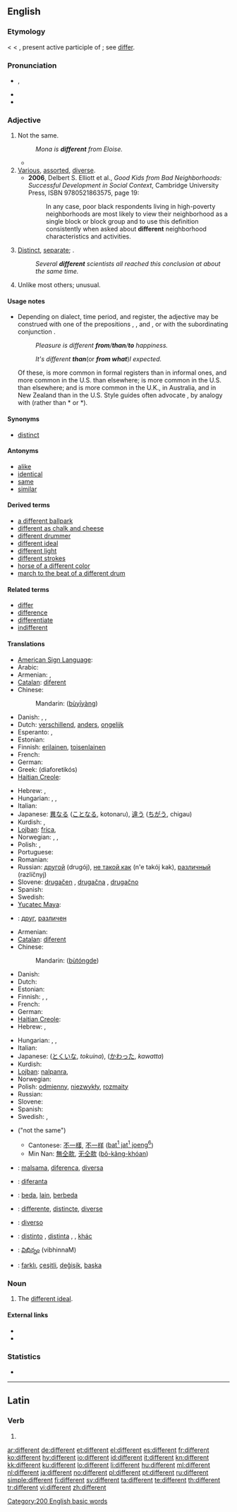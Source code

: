 {{wikipedia}}
{{also|différent|diffèrent}}
==English==

===Etymology===
< {{etyl|enm}} < {{etyl|la}} {{term|differens|differēns||lang=la}}, present active participle of {{term|differo|differō|I differ|lang=la}}; see [[differ]].

===Pronunciation===
* {{IPA|/ˈdɪf.ə(ɹ).ənt/|/ˈdɪf.ɹənt/}}, {{SAMPA|/"dIf.@(r).@nt/|/"dIf.r@nt/}}
* {{audio|en-us-different.ogg|Audio (US)}}
* {{hyphenation|dif|fer|ent}}

===Adjective===
{{en-adj}}

# Not the same.
#: ''Mona is '''different''' from Eloise.''
#* {{quote-book|passage=At Elizabeth-Jane mentioning how greatly Lucetta had been jeopardized, he exhibited an agitation '''different''' in kind no less than in intensity from any she had seen in him before.|title=[[S:The Mayor of Casterbridge/Chapter 29|The Mayor of Casterbridge]]|author=Thomas Hardy|year=1886}}
# [[various|Various]], [[assorted]], [[diverse]].
#* '''2006''', Delbert S. Elliott et al., ''Good Kids from Bad Neighborhoods: Successful Development in Social Context'',<sup >[http://books.google.com/books?id=Ltx9_9NU4v0C ]</sup> Cambridge University Press, ISBN 9780521863575, page 19:
#*: In any case, poor black respondents living in high-poverty neighborhoods are most likely to view their neighborhood as a single block or block group and to use this definition consistently when asked about '''different''' neighborhood characteristics and activities.
# [[distinct|Distinct]], [[separate]]; {{non-gloss definition|used for emphasis after numbers and other determiners of quantity}}.
#: ''Several '''different''' scientists all reached this conclusion at about the same time.''
# Unlike most others; unusual.

====Usage notes====
* {{sense|not the same}} Depending on dialect, time period, and register, the adjective {{term||different|not the same}} may be construed with one of the prepositions {{term|from}}, {{term|to}}, and {{term|than}}, or with the subordinating conjunction {{term|than}}. <dl><dd>''Pleasure is different '''from'''/'''than'''/'''to''' happiness.''</dd><dd>''It's different '''than''' ''(or '''''from what''''')'' I expected.''</dd></dl> Of these, {{term||from}} is more common in formal registers than in informal ones, and more common in the U.S. than elsewhere; {{term||than}} is more common in the U.S. than elsewhere; and {{term||to}} is more common in the U.K., in Australia, and in New Zealand than in the U.S. Style guides often advocate {{term||from}}, by analogy with {{term|differ|differ from}} (rather than *{{term||differ than}} or *{{term||differ to}}).

====Synonyms====
* [[distinct]]

====Antonyms====
* [[alike]]
* [[identical]]
* [[same]]
* [[similar]]

====Derived terms====
* [[a different ballpark]]
* [[different as chalk and cheese]]
* [[different drummer]]
* [[different ideal]]
* [[different light]]
* [[different strokes]]
* [[horse of a different color]]
* [[march to the beat of a different drum]]

====Related terms====
* [[differ]]
* [[difference]]
* [[differentiate]]
* [[indifferent]]

====Translations====
{{trans-top|not the same}}
* [[American Sign Language]]: {{tø|ase|1@BackFinger-FingerAcross-1@CenterChesthigh-FingerAcross 1@SideChesthigh-1@SideChesthigh}}
* Arabic: {{t-|ar|مختلف|tr=mukhtalif}}
* Armenian: {{t-|hy|տարբեր|tr=tarber}}, {{t-|hy|ուրիշ|tr=uriš}}
* [[Catalan]]: [[diferent]]
* Chinese:
*: Mandarin: {{zh-ts|[[不]][[一樣]]|[[不]][[一样]]}} ([[bù]][[yī]][[yàng]])
* Danish: {{t|da|forskellig}}, {{t|da|anderledes}}, {{t|da|ulig}}
* Dutch: [[verschillend]], [[anders]], [[ongelijk]]
* Esperanto: {{t-|eo|nesama|xs=Esperanto}}, {{t-|eo|malsama|xs=Esperanto}}
* Estonian: {{t|et|erinev}}
* Finnish: [[erilainen]], [[toisenlainen]]
* French: {{t+|fr|différent}}
* German: {{t+|de|verschieden}}
* Greek: {{t+|el|διαφορετικός|m}} (diaforetikós)
* [[Haitian Creole]]: {{tø|ht|diferan}}
{{trans-mid}}
* Hebrew: {{t+|he|שונה|m|tr=shoné}}, {{t+|he|שונה|f|tr=shoná}}
* Hungarian: {{t+|hu|eltérő}},  {{t+|hu|különböző}},  {{t+|hu|más}}
* Italian: {{t+|it|differente}}
* Japanese: [[異なる]] ([[ことなる]], kotonaru), [[違う]] ([[ちがう]], chigau)
* Kurdish: {{ku-Arab|[[جیا]]}}, {{ku-Arab|[[جیاواز]]}}
* [[Lojban]]: [[frica]], {{t-|jbo|drata|xs=Lojban}}
* Norwegian: {{t+|no|forskjellig}}, {{t|no|ulik}}, {{t|no|annerledes}}
* Polish: {{t+|pl|różny}}, {{t+|pl|inny}}
* Portuguese: {{t+|pt|diferente|m|f}}
* Romanian: {{t|ro|diferit}}
* Russian: [[другой]] (drugój), [[не такой как]] (n'e takój kak), [[различный]] (razlíčnyj)
* Slovene: [[drugačen]] {{m}}, [[drugačna]] {{f}}, [[drugačno]] {{n}}
* Spanish: {{t+|es|diferente}}
* Swedish: {{t|sv|olik}}
* [[Yucatec Maya]]: {{tø|yua|hela’an}}
* {{ttbc|bg}}: [[друг]], [[различен]]
{{trans-bottom}}

{{trans-top|unlike most others}}
* Armenian: {{t-|hy|տարբեր|tr=tarber}}
* [[Catalan]]: [[diferent]]
* Chinese:
*: Mandarin: {{zh-ts|[[不同]]的|[[不同]]的}} ([[bù]][[tóng]][[de]])
* Danish: {{t|da|anderledes}}
* Dutch: {{t+|nl|anders}}
* Estonian: {{t|et|eriline}}
* Finnish: {{t+|fi|erilainen}}, {{t+|fi|omalaatuinen}}, {{t+|fi|poikkeuksellinen}}
* French: {{t+|fr|différent}}
* German: {{t+|de|anders}}
* [[Haitian Creole]]: {{tø|ht|diferan}}
* Hebrew: {{t+|he|שונה|m|tr=shoné}}, {{t+|he|שונה|f|tr=shoná}}
{{trans-mid}}
* Hungarian: {{t+|hu|eltérő}},  {{t+|hu|különböző}},  {{t+|hu|más}}
* Italian: {{t+|it|differente}}
* Japanese: {{t|ja|特異な}} ([[とくいな]], ''tokuina''),  {{t|ja|変わった}} ([[かわった]], ''kawatta'')
* Kurdish: {{ku-Arab|[[جیاواز]]}}
* [[Lojban]]: [[nalpanra]], {{t-|jbo|rirci|xs=Lojban}}
* Norwegian: {{t|no|annerledes}}
* Polish: [[odmienny]], [[niezwykły]], [[rozmaity]]
* Russian: {{t+|ru|разный|tr=ráznyj}}
* Slovene: {{t|sl|drugačno|n}}
* Spanish: {{t+|es|diferente|m|f}}
* Swedish: {{t|sv|olik}}, {{t|sv|annorlunda}}
{{trans-bottom}}

{{checktrans-top}}
* {{ttbc|zh}} ("not the same")
** Cantonese: [[不一樣]], [[不一样]] ([[bat1jat1joeng6|bat<sup>1</sup> jat<sup>1</sup> joeng<sup>6</sup>]])
** Min Nan: [[無仝款]], [[无仝款]] ([[bô-kâng-khóan]])
* {{ttbc|eo}}: [[malsama]], [[diferenca]], [[diversa]]
{{trans-mid}}
* {{ttbc|io}}: [[diferanta]]
* {{ttbc|id}}: [[beda]], [[lain]], [[beda|berbeda]]
* {{ttbc|ia}}: [[differente]], [[distincte]], [[diverse]]
* {{ttbc|it}}: [[diverso]]
* {{ttbc|es}}: [[distinto]] {{m}}, [[distinta]] {{f}}, {{t+|es|diferente|m|f}}, [[khác]]
* {{ttbc|te}}: [[విభిన్నం]] (vibhinnaM)
* {{ttbc|tr}}: [[farklı]], [[çeşitli]], [[değişik]], [[başka]]
{{trans-bottom}}

===Noun===
{{en-noun}}

# {{mathematics}} The [[different ideal]].

====External links====
* {{R:Webster 1913}}
* {{R:Century 1911}}

===Statistics===
* {{rank|manner|following|fell|383|different|care|war|short}}

[[Category:200 English basic words]]

----

==Latin==

===Verb===
{{la-verb-form|different}}

# {{conjugation of|differo|differō|3|p|fut|act|ind|lang=la}}

[[ar:different]]
[[de:different]]
[[et:different]]
[[el:different]]
[[es:different]]
[[fr:different]]
[[ko:different]]
[[hy:different]]
[[io:different]]
[[id:different]]
[[it:different]]
[[kn:different]]
[[kk:different]]
[[ku:different]]
[[lo:different]]
[[li:different]]
[[hu:different]]
[[ml:different]]
[[nl:different]]
[[ja:different]]
[[no:different]]
[[pl:different]]
[[pt:different]]
[[ru:different]]
[[simple:different]]
[[fi:different]]
[[sv:different]]
[[ta:different]]
[[te:different]]
[[th:different]]
[[tr:different]]
[[vi:different]]
[[zh:different]]